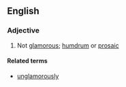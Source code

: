 ==English==

===Adjective===
{{en-adj}}

# Not [[glamorous]]; [[humdrum]] or [[prosaic]]

====Related terms====
*[[unglamorously]]